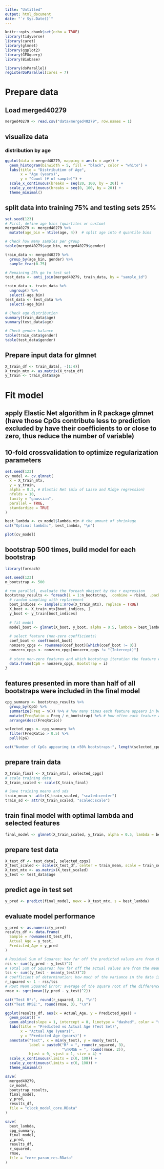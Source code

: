 ```yaml
---
title: "Untitled"
output: html_document
date: "`r Sys.Date()`"
---
```


```r
knitr::opts_chunk$set(echo = TRUE)
library(tidyverse)
library(caret)
library(glmnet)
library(ggplot2)
library(GEOquery)
library(Biobase)
```

```r
library(doParallel)
registerDoParallel(cores = 7)
```

<!-- ### check parallel workers: -->
<!-- ```{r} -->
<!-- cat("Registered", getDoParWorkers(), "parallel workers\n") -->
<!-- system.time({ -->
<!--   foreach(i = 1:7) %dopar% { -->
<!--     Sys.sleep(2) -->
<!--   } -->
<!-- }) -->
<!-- ``` -->
<!-- ### serial execution -->
<!-- ```{r} -->
<!-- system.time({ -->
<!--   for (i in 1:7) { -->
<!--     Sys.sleep(2) -->
<!--   } -->
<!-- }) -->
<!-- ``` -->


# Prepare data
<!-- ## Query and parse data from GEO -->
<!-- ```{r} -->
<!-- gse40279 <- getGEO(GEO = "GSE40279", destdir = "data", GSEMatrix = TRUE, parseCharacteristics = TRUE) -->
<!-- ``` -->

<!-- ## Extract data -->
<!-- ```{r} -->
<!-- eset40279 <- gse40279[[1]] -->
<!-- pheno40279 <- pData(eset40279) -->
<!-- feature40279 <- fData(eset40279) -->
<!-- expr40279 <- exprs(eset40279) -->
<!-- ``` -->

<!-- ## Save for future use  -->
<!-- ```{r} -->
<!-- write.csv(pheno40279, file = "data/pheno40279") -->
<!-- # write.csv(feature40279, file = "data/feature40279") -->
<!-- write.csv(expr40279, file = "data/expr40279") -->
<!-- ``` -->

<!-- ## Load data -->
<!-- ```{r} -->
<!-- pheno40279 <- read.csv("data/pheno40279", row.names = 1) -->
<!-- expr40279 <- read.csv("data/expr40279", row.names = 1) -->
<!-- ``` -->

<!-- ## View data -->
<!-- ```{r} -->
<!-- head(pheno40279, n = 10) -->
<!-- head(expr40279, n = 10) -->
<!-- ``` -->

<!-- ## Extract relavent features -->
<!-- ```{r} -->
<!-- coldata <- pheno40279 %>% -->
<!--   select(c("geo_accession", "age..y..ch1", "ethnicity.ch1", "gender.ch1")) %>% -->
<!--   rename( -->
<!--     sample_id = geo_accession, -->
<!--     age = `age..y..ch1`, -->
<!--     ethnicity = `ethnicity.ch1`, -->
<!--     gender = `gender.ch1` -->
<!--   ) %>% -->
<!--   mutate(age = as.numeric(age)) -->
<!-- head(coldata, n = 10) -->
<!-- ``` -->

<!-- ## transpose mythlation data -->
<!-- ```{r} -->
<!-- expr40279_t_mtx <- t(expr40279) -->
<!-- expr40279_t_df <- as.data.frame(expr40279_t_mtx) -->
<!-- head(expr40279_t_df, n = 10) -->
<!-- ``` -->

<!-- ## merge selected feature with methylation data -->
<!-- ```{r} -->
<!-- expr40279_t_df$sample_id <- rownames(expr40279_t_df) -->
<!-- expr40279_t_df <- expr40279_t_df %>% -->
<!--   relocate(sample_id, .before = 1) -->
<!-- merged40279 <- inner_join(coldata, expr40279_t_df, by = "sample_id") -->
<!-- head(merged40279, n = 10) -->
<!-- ``` -->

<!-- ## Save for future use  -->
<!-- ```{r} -->
<!-- write.csv(merged40279, file = "data/merged40279") -->
<!-- ``` -->

## Load merged40279
```r
merged40279 <- read.csv("data/merged40279", row.names = 1)
```

## visualize data
### distribution by age
```r
ggplot(data = merged40279, mapping = aes(x = age)) +
  geom_histogram(binwidth = 5, fill = "black", color = "white") +
  labs(title = "Distribution of Age",
       x = "Age (years)",
       y = "Count (# of sample)") +
  scale_x_continuous(breaks = seq(20, 100, by = 20)) +
  scale_y_continuous(breaks = seq(0, 100, by = 20)) +
  theme_minimal()
```

<!-- ### perform PCA -->
<!-- ```{r} -->
<!-- pca40279_res <- prcomp(merged40279[, -(1:4)], center = TRUE, scale. = TRUE) -->
<!-- summary(pca40279_res) -->
<!-- pca40279_pc1_pc2 <- as.data.frame(pca40279_res$x[, 1:2]) -->
<!-- pca40279_pc1_pc2 <- bind_cols(pca40279_pc1_pc2, merged40279[, c("sample_id","age", "ethnicity", "gender")]) -->
<!-- ``` -->

<!-- ### plot PCA -->
<!-- ```{r} -->
<!-- ggplot(pca40279_pc1_pc2, aes(x = PC1, y = PC2, color = age)) + -->
<!--   geom_point(size = 2, alpha = 0.8) + -->
<!--   scale_color_gradient(low = "blue", high = "red") + -->
<!--   labs(title = "PCA of Methylation Data by Age") + -->
<!--   theme_minimal() -->
<!-- ``` -->


## split data into training 75% and testing sets 25%
```r
set.seed(123)
# First, define age bins (quartiles or custom)
merged40279 <- merged40279 %>%
  mutate(age_bin = ntile(age, 4))  # split age into 4 quantile bins

# Check how many samples per group
table(merged40279$age_bin, merged40279$gender)

train_data <- merged40279 %>%
  group_by(age_bin, gender) %>%
  sample_frac(0.75)

# Remaining 25% go to test set
test_data <- anti_join(merged40279, train_data, by = "sample_id")

train_data <- train_data %>%
  ungroup() %>%
  select(-age_bin)
test_data <- test_data %>%
  select(-age_bin)

```


```r
# Check age distribution
summary(train_data$age)
summary(test_data$age)

# Check gender balance
table(train_data$gender)
table(test_data$gender)
```


<!-- ## Feature with near zero variance -->
<!-- ```{r} -->
<!-- X_train_raw <- train_data[, -(1:4)] -->
<!-- nzv.cpg <- nearZeroVar(X_train_raw, saveMetrics= TRUE, names=TRUE, freqCut = 85/15, uniqueCut = 50) -->
<!-- ``` -->

<!-- ## visualize feature with near zero variance -->
<!-- ```{r} -->
<!-- boxplot(nzv.cpg$percentUnique) -->
<!-- boxplot(nzv.cpg$freqRatio) -->
<!-- ``` -->

<!-- ## exclude features with near zero variance -->
<!-- ```{r} -->
<!-- nzv.cpg.list <- which(nzv.cpg$nzv == TRUE)  -->
<!-- X_train_filtered <- X_train_raw[, -nzv.cpg.list]  -->
<!-- dim(X_train_filtered) -->
<!-- ``` -->
## Prepare input data for glmnet
```r
X_train_df <- train_data[, -(1:4)]
X_train_mtx <- as.matrix(X_train_df)
y_train <- train_data$age
```


# Fit model
## apply Elastic Net algorithm in R package glmnet (have those CpGs contribute less to prediction excluded by have their coefficients to or close to zero, thus reduce the number of variable)
## 10-fold crossvalidation to optimize regularization parameters
```r
set.seed(123)
cv_model <- cv.glmnet(
  x = X_train_mtx,
  y = y_train,
  alpha = 0.5, # Elastic Net (mix of Lasso and Ridge regression)
  nfolds = 10,
  family = "gaussian",
  parallel = TRUE,
  standardize = TRUE
)
```


```r
best_lambda <- cv_model$lambda.min # the amount of shrinkage
cat("Optimal lambda:", best_lambda, "\n")
```

```r
plot(cv_model)
```


## bootstrap 500 times, build model for each bootstrap
```r
library(foreach)

set.seed(123)
n_bootstrap <- 500

# run parallel, evaluate the foreach obeject by the r expression 
bootstrap_results <- foreach(i = 1:n_bootstrap, .combine = rbind, .packages = "glmnet") %dopar% {
  # random sampling with replacement
  boot_indices <- sample(1:nrow(X_train_mtx), replace = TRUE) 
  X_boot <- X_train_mtx[boot_indices, ]
  y_boot <- y_train[boot_indices] 
  
  # fit model
  model_boot <- glmnet(X_boot, y_boot, alpha = 0.5, lambda = best_lambda, standardize = TRUE)
  
  # select feature (non-zero coefficients)
  coef_boot <- coef(model_boot)
  nonzero_cpgs <- rownames(coef_boot)[which(coef_boot != 0)] 
  nonzero_cpgs <- nonzero_cpgs[nonzero_cpgs != "(Intercept)"]
  
  # store non-zero features and which bootstrap iteration the feature comes frm
  data.frame(CpG = nonzero_cpgs, Bootstrap = i)
}
```

## features presented in more than half of all bootstraps were included in the final model
```r
cpg_summary <- bootstrap_results %>%
  group_by(CpG) %>%
  summarize(Freq = n()) %>% # how many times each feature appears in bootstraps
  mutate(FreqRatio = Freq / n_bootstrap) %>% # how often each feature appears in bootstraps
  arrange(desc(FreqRatio))

selected_cpgs <- cpg_summary %>%
  filter(FreqRatio > 0.5) %>%
  pull(CpG)

cat("Number of CpGs appearing in >50% bootstraps:", length(selected_cpgs), "\n")

```


## prepare train data
```r
X_train_final <- X_train_mtx[, selected_cpgs]
# scale training data 
X_train_scaled <- scale(X_train_final)

# Save training means and sds
train_mean <- attr(X_train_scaled, "scaled:center")
train_sd <- attr(X_train_scaled, "scaled:scale")
```

## train final model with optimal lambda and selected features
```r
final_model <- glmnet(X_train_scaled, y_train, alpha = 0.5, lambda = best_lambda, standardize = FALSE)
```

## prepare test data
```r
X_test_df <- test_data[, selected_cpgs]
X_test_scaled <- scale(X_test_df, center = train_mean, scale = train_sd)
X_test_mtx <- as.matrix(X_test_scaled)
y_test <- test_data$age
```

## predict age in test set
```r
y_pred <- predict(final_model, newx = X_test_mtx, s = best_lambda)
```

## evaluate model performance
```r
y_pred <- as.numeric(y_pred)
results_df <- data.frame(
  Sample = rownames(X_test_df),
  Actual_Age = y_test,
  Predicted_Age = y_pred
)
```


```r
# Residual Sum of Squares: how far off the predicted values are from the actual values
rss <- sum((y_pred - y_test)^2) 
# Total Sum of Squares: how far off the actual values are from the mean
tss <- sum((y_test - mean(y_test))^2) 
# coefficient of determination: how much of the variance in the data is explained by the model
r_squared <- 1 - rss/tss 
# Root Mean Squared Error: average of the square root of the difference between the predicted and actual values
rmse <- sqrt(mean((y_pred - y_test)^2))

cat("Test R²:", round(r_squared, 3), "\n")
cat("Test RMSE:", round(rmse, 3), "\n")
```

```r
ggplot(results_df, aes(x = Actual_Age, y = Predicted_Age)) +
  geom_point() +
  geom_abline(slope = 1, intercept = 0, linetype = "dashed", color = "red") +
  labs(title = "Predicted vs Actual Age (Test Set)",
       x = "Actual Age (years)",
       y = "Predicted Age (years)") +
  annotate("text", x = min(y_test), y = max(y_test), 
           label = paste0("R² = ", round(r_squared, 3), 
                          "\nRMSE = ", round(rmse, 2)),
           hjust = 0, vjust = 1, size = 4) +
  scale_x_continuous(limits = c(0, 100)) + 
  scale_y_continuous(limits = c(0, 100)) + 
  theme_minimal()
```









































```r
save(
  merged40279,
  cv_model,
  bootstrap_results,
  final_model,
  y_pred,
  results_df,
  file = "clock_model_core.RData"
)
```

```r
save(
  best_lambda,
  cpg_summary,
  final_model,
  y_pred,
  results_df,
  r_squared,
  rmse,
  file = "core_param_res.RData"
)
```
























